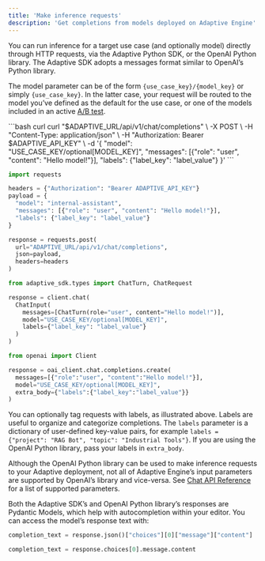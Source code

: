 ```yaml
---
title: 'Make inference requests'
description: 'Get completions from models deployed on Adaptive Engine'
---
```

You can run inference for a target use case (and optionally model) directly through HTTP requests, via the Adaptive Python SDK, or the OpenAI Python library.
The Adaptive SDK adopts a messages format similar to OpenAI’s Python library.

The model parameter can be of the form `{use_case_key}/{model_key}` or simply `{use_case_key}`.
In the latter case, your request will be routed to the model you’ve defined as the default for the use case, or one of the models included in an active [A/B test](/get-started/abtestingnew).

<CodeGroup>
```bash curl
curl "$ADAPTIVE_URL/api/v1/chat/completions" \
  -X POST \
  -H "Content-Type: application/json" \
  -H "Authorization: Bearer $ADAPTIVE_API_KEY" \
  -d '{
     "model": "USE_CASE_KEY/optional[MODEL_KEY]",
     "messages": [{"role": "user", "content": "Hello model!"}],
     "labels": {"label_key": "label_value"}
  }'
```

```python requests
import requests 

headers = {"Authorization": "Bearer ADAPTIVE_API_KEY"}
payload = { 
  "model": "internal-assistant",
  "messages": [{"role": "user", "content": "Hello model!"}],
  "labels": {"label_key": "label_value"}
}

response = requests.post(
  url="ADAPTIVE_URL/api/v1/chat/completions",
  json=payload,
  headers=headers
)
```

```python Adaptive SDK
from adaptive_sdk.types import ChatTurn, ChatRequest

response = client.chat(
  ChatInput(
    messages=[ChatTurn(role="user", content="Hello model!")],
    model="USE_CASE_KEY/optional[MODEL_KEY]",
    labels={"label_key": "label_value"}
  )
)
```

```python OpenAI Python
from openai import Client

response = oai_client.chat.completions.create(
  messages=[{"role":"user", "content":"Hello model!"}],
  model="USE_CASE_KEY/optional[MODEL_KEY]",
  extra_body={"labels":{"label_key":"label_value"}}
)
```
</CodeGroup>


You can optionally tag requests with labels, as illustrated above.
Labels are useful to organize and categorize completions.
The `labels` parameter is a dictionary of user-defined key-value pairs, for example `labels = {"project": "RAG Bot", "topic": "Industrial Tools"}`.
If you are using the OpenAI Python library, pass your labels in `extra_body`. 


Although the OpenAI Python library can be used to make inference requests to your Adaptive deployment,
not all of Adaptive Engine’s input parameters are supported by OpenAI’s library and vice-versa.
See [Chat API Reference](/api-reference/completions/post-apiv1chatcompletions) for a list of supported parameters.

 
Both the Adaptive SDK’s and OpenAI Python library’s responses are Pydantic Models, which help with autocompletion within your editor. 
You can access the model’s response text with:
<CodeGroup>
```python requests
completion_text = response.json()["choices"][0]["message"]["content"]
```

```python Adaptive SDK / OpenAI Python
completion_text = response.choices[0].message.content
```
</CodeGroup>
